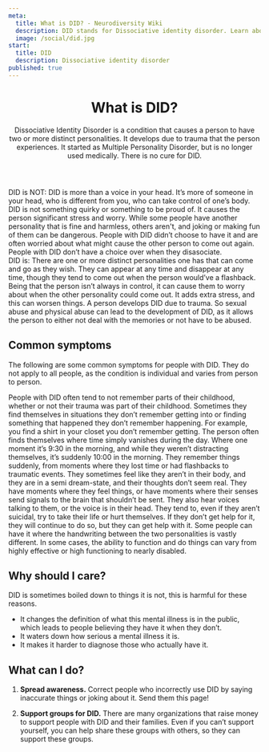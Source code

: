 ```yaml
---
meta:
  title: What is DID? - Neurodiversity Wiki
  description: DID stands for Dissociative identity disorder. Learn about what it means to have DID.
  image: /social/did.jpg
start:
  title: DID
  description: Dissociative identity disorder
published: true
---
```


<PreviewBanner googleDocUrl="https://docs.google.com/document/d/16EnEtrv2HRHwNYOSe-FNMglJvcFKzi8YwmqQt_gnvaQ/edit?usp=sharing" />

<Header>

# What is DID?

Dissociative Identity Disorder is a condition that causes a person to have two or more distinct personalities. It develops due to trauma that the person experiences. It started as Multiple Personality Disorder, but is no longer used medically. There is no cure for DID.

</Header>

<Box>
<div>
<IconHeading url="/icons/cross.svg" alt="Cross icon">DID is NOT:</IconHeading>

<Definition>
  <DefinitionItem summary="A voice in your head">
    DID is more than a voice in your head. It’s more of someone in your head,
    who is different from you, who can take control of one’s body.
  </DefinitionItem>
  <DefinitionItem summary="Quirky">
    DID is not something quirky or something to be proud of. It causes the
    person significant stress and worry.
  </DefinitionItem>
  <DefinitionItem summary="Something to joke about">
    While some people have another personality that is fine and harmless, others
    aren't, and joking or making fun of them can be dangerous.
  </DefinitionItem>
  <DefinitionItem summary="A choice">
    People with DID didn’t choose to have it and are often worried about what
    might cause the other person to come out again.
  </DefinitionItem>
  <DefinitionItem summary="Acting like someone else for attention">
    People with DID don’t have a choice over when they disasociate.
  </DefinitionItem>
</Definition>

</div>

<div>
<IconHeading url="/icons/check.svg" alt="Check icon">DID is:</IconHeading>

<Definition>
  <DefinitionItem summary="One or more distinct personalities">
    There are one or more distinct personalities one has that can come and go as
    they wish. They can appear at any time and disappear at any time, though
    they tend to come out when the person would’ve a flashback.
  </DefinitionItem>
  <DefinitionItem summary="Serious and life changing">
    Being that the person isn’t always in control, it can cause them to worry
    about when the other personality could come out. It adds extra stress, and
    this can worsen things.
  </DefinitionItem>
  <DefinitionItem summary="Forced upon the person">
    A person develops DID due to trauma. So sexual abuse and physical abuse can
    lead to the development of DID, as it allows the person to either not deal
    with the memories or not have to be abused.
  </DefinitionItem>
</Definition>

</div>

</Box>

<Section>

## Common symptoms

The following are some common symptoms for people with DID. They do not apply to all people, as the condition is individual and varies from person to person.

<Definition>
  <DefinitionItem summary="Inability to remember significant parts of childhood">
    People with DID often tend to not remember parts of their childhood, whether
    or not their trauma was part of their childhood.
  </DefinitionItem>
  <DefinitionItem summary="Unexplained events and inability to be aware of them">
    Sometimes they find themselves in situations they don’t remember getting
    into or finding something that happened they don’t remember happening. For
    example, you find a shirt in your closet you don’t remember getting.
  </DefinitionItem>
  <DefinitionItem summary="Frequent bouts of memory loss or “lost time”">
    The person often finds themselves where time simply vanishes during the day.
    Where one moment it’s 9:30 in the morning, and while they weren’t
    distracting themselves, it’s suddenly 10:00 in the morning.
  </DefinitionItem>
  <DefinitionItem summary="Sudden return of memories, as in a flashback and/or flashback to traumatic events">
    They remember things suddenly, from moments where they lost time or had flashbacks to traumatic events.
  </DefinitionItem>
  <DefinitionItem summary="Episodes of feeling disconnected or detached from one's body and thoughts">
    They sometimes feel like they aren’t in their body, and they are in a semi dream-state, and their thoughts don’t seem real.
  </DefinitionItem>
  <DefinitionItem summary="Hallucinations">
    They have moments where they feel things, or have moments where their senses
    send signals to the brain that shouldn’t be sent. They also hear voices
    talking to them, or the voice is in their head.
  </DefinitionItem>
  <DefinitionItem summary="Suicide attempts or self injury">
    They tend to, even if they aren’t suicidal, try to take their life or hurt themselves. If they don’t get help for it, they will continue to do so, but they can get help with it.
  </DefinitionItem>
  <DefinitionItem summary="In some cases, they can have a difference in handwriting">
    Some people can have it where the handwriting between the two personalities is
    vastly different.
  </DefinitionItem>
  <DefinitionItem summary="Differences in level of function">
    In some cases, the ability to function and do things can vary from highly effective or high functioning to nearly disabled.
  </DefinitionItem>

</Definition>

</Section>

<Section>

## Why should I care?

DID is sometimes boiled down to things it is not, this is harmful for these reasons.

- It changes the definition of what this mental illness is in the public, which leads to people believing they have it when they don’t.
- It waters down how serious a mental illness it is.
- It makes it harder to diagnose those who actually have it.

</Section>

<Section>

## What can I do?

1. **Spread awareness.** Correct people who incorrectly use DID by saying inaccurate things or joking about it. Send them this page!

2. **Support groups for DID.** There are many organizations that raise money to support people with DID and their families. Even if you can’t support yourself, you can help share these groups with others, so they can support these groups.

</Section>
